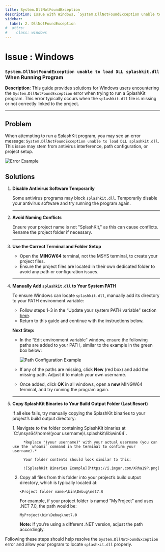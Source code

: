 ```yaml
---
title: System.DllNotFoundException
description: Issue with Windows, `System.DllNotFoundException unable to load DLL splashkit.dll` when trying to run program, and how to fix it.
sidebar:
  label: 2. DllNotFoundException
#  attrs:
#    class: windows
---
```



<h1> Issue : Windows </h1>

### `System.DllNotFoundException unable to load DLL splashkit.dll` When Running Program

**Description:** This guide provides solutions for Windows users encountering the `System.DllNotFoundException` error when trying to run a SplashKit program. This error typically occurs when the `splashkit.dll` file is missing or not correctly linked to the project.

---

## Problem

When attempting to run a SplashKit program, you may see an error message: `System.DllNotFoundException unable to load DLL splashkit.dll`. This issue may stem from antivirus interference, path configuration, or project setup.

![Error Example](https://i.imgur.com/uEz1nxT.png)

## Solutions

<Steps>

1. **Disable Antivirus Software Temporarily**

   Some antivirus programs may block `splashkit.dll`. Temporarily disable your antivirus software and try running the program again.

   ---

2. **Avoid Naming Conflicts**

   Ensure your project name is not "SplashKit," as this can cause conflicts. Rename the project folder if necessary.

   ---

3. **Use the Correct Terminal and Folder Setup**

   - Open the **MINGW64** terminal, not the MSYS terminal, to create your project files.
   - Ensure the project files are located in their own dedicated folder to avoid any path or configuration issues.

   ---

4. **Manually Add `splashkit.dll` to Your System PATH**

   To ensure Windows can locate `splashkit.dll`, manually add its directory to your PATH environment variable:

   - Follow steps 1–3 in the “Update your system PATH variable” section [here](/troubleshoot/windows/win-issue-7).
   - Return to this guide and continue with the instructions below.

   **Next Step:**
   - In the “Edit environment variable” window, ensure the following paths are added to your PATH, similar to the example in the green box below:

     ![Path Configuration Example](https://i.imgur.com/lTzyRSo.png)

   - If any of the paths are missing, click **New** (red box) and add the missing path. Adjust it to match your own username.
   - Once added, click **OK** in all windows, open a **new** MINGW64 terminal, and try running the program again.

   ---

5. **Copy SplashKit Binaries to Your Build Output Folder (Last Resort)**

   If all else fails, try manually copying the SplashKit binaries to your project’s build output directory:

    <Steps>
      1. Navigate to the folder containing SplashKit binaries at `C:\msys64\home\(your username)\.splashkit\lib\win64`.

            *Replace "(your username)" with your actual username (you can use the `whoami` command in the terminal to confirm your username).*

            Your folder contents should look similar to this:

            ![SplashKit Binaries Example](https://i.imgur.com/XRha19P.png)

      2. Copy all files from this folder into your project’s build output directory, which is typically located at:

            `<Project folder name>\bin\Debug\net7.0`

            For example, if your project folder is named "MyProject" and uses .NET 7.0, the path would be:

            `MyProject\bin\Debug\net7.0`

            **Note:** If you’re using a different .NET version, adjust the path accordingly.
     </Steps>

</Steps>

Following these steps should help resolve the `System.DllNotFoundException` error and allow your program to locate `splashkit.dll` properly.
